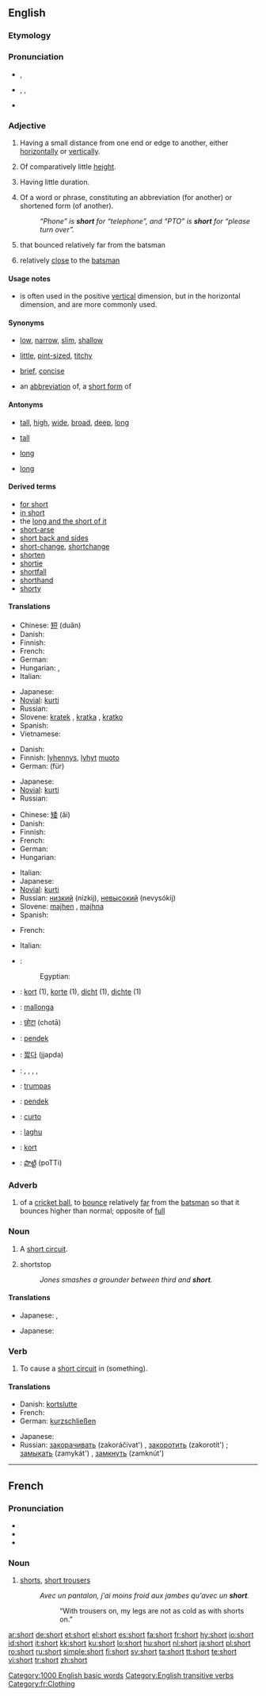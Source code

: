 {{wikipedia}}
==English==

{{rank|different|care|war|390|short|able|five|need}}

===Etymology===
{{OE.}} {{term|scort|lang=ang}}

===Pronunciation===
* {{a|RP}} {{IPA|/ʃɔːt/}}, {{SAMPA|/SO:t/}}
* {{a|US}} {{enPR|shôrt}}, {{IPA|/ʃɔrt/}}, {{SAMPA|/SOrt/}}
* {{audio|en-us-short.ogg|Audio (US)}}
*: {{rhymes|ɔː(r)t}}

===Adjective===
{{en-adj|er}}

# Having a small distance from one end or edge to another, either [[horizontal]]ly or [[vertical]]ly.
# {{context|of a person}} Of comparatively little [[height]].
# Having little duration.
# {{context|followed by '''for'''}} Of a word or phrase, constituting an abbreviation (for another) or shortened form (of another).
#: ''“Phone” is '''short''' for “telephone”, and “PTO” is '''short''' for “please turn over”.''
# {{cricket|of a ball}} that bounced relatively far from the batsman
# {{cricket|of a [[fielder]] or fielding [[position]]}} relatively [[close]] to the [[batsman]]

====Usage notes====
* {{sense|having a small distance between ends or edges}} {{term|short|Short}} is often used in the positive [[vertical]] dimension, but in the horizontal dimension, {{term|shallow}} and {{term|narrow}} are more commonly used.

====Synonyms====
* {{sense|having a small distance between ends or edges}} [[low]], [[narrow]], [[slim]], [[shallow]]
* {{sense|of a person, of comparatively little height}} [[little]], [[pint-sized]], [[titchy]] {{italbrac|slang}}
* {{sense|having little duration}} [[brief]], [[concise]]
* {{sense|constituting an abbreviation (for)}} an [[abbreviation]] of, a [[short form]] of

====Antonyms====
* {{sense|having a small distance between ends or edges}} [[tall]], [[high]], [[wide]], [[broad]], [[deep]], [[long]]
* {{sense|of a person, of comparatively little height}} [[tall]]
* {{sense|having little duration}} [[long]]
* {{sense|cricket|of a fielder or fielding position|relatively close to the batsman}} [[long]]

====Derived terms====
* [[for short]]
* [[in short]]
* the [[long and the short of it]]
* [[short-arse]]
* [[short back and sides]]
* [[short-change]], [[shortchange]]
* [[shorten]]
* [[shortie]]
* [[shortfall]]
* [[shorthand]]
* [[shorty]]

====Translations====
{{trans-top|having a small distance between ends or edges}}
* Chinese: [[短]] (duǎn)
* Danish: {{t-|da|kort}}
* Finnish: {{t+|fi|lyhyt}}
* French: {{t+|fr|court}}
* German: {{t+|de|kurz}}
* Hungarian: {{t+|hu|rövid}}, {{t|hu|kurta}}
* Italian: {{t+|it|corto}}
{{trans-mid}}
* Japanese: {{t+|ja|短い|tr=mijikai|sc=Jpan}}
* [[Novial]]: [[kurti]]
* Russian: {{t+|ru|короткий|tr=korótkij|sc=Cyrl}}
* Slovene: [[kratek]] {{m}}, [[kratka]] {{f}}, [[kratko]] {{n}}
* Spanish: {{t+|es|corto|m}}
* Vietnamese: {{t-|vi|đoản|xs=Vietnamese}}
{{trans-bottom}}

{{trans-top|constituting an abbreviation (for)}}
* Danish: {{t-|da|kort}}
* Finnish: [[lyhennys]], [[lyhyt]] [[muoto]]
* German: {{t+|de|kurz}} (für)
{{trans-mid}}
* Japanese: {{qualifier|noun}} {{t-|ja|略語|tr=mijikai|sc=Jpan}}
* [[Novial]]: [[kurti]]
* Russian: {{t+|ru|короткий|tr=korótkij|sc=Cyrl}}
{{trans-bottom}}

{{trans-top|of a person, of comparatively little height}}
* Chinese: [[矮]] (ǎi)
* Danish: {{t-|da|lav}}
* Finnish: {{t+|fi|lyhyt}}
* French: {{t+|fr|petit}}
* German: {{t+|de|klein}}
* Hungarian: {{t+|hu|alacsony}}
{{trans-mid}}
* Italian: {{t+|it|piccolo}}
* Japanese: {{t+|ja|低い|tr=hikui|sc=Jpan}}
* [[Novial]]: [[kurti]]
* Russian: [[низкий]] (nízkij), [[невысокий]] (nevysókij)
* Slovene: [[majhen]] {{m}}, [[majhna]] {{f}}
* Spanish: {{t+|es|bajo|m}}
{{trans-bottom}}

{{trans-top|having little duration}}
* French: {{t+|fr|court}}
{{trans-mid}}
* Italian: {{t+|it|corto}}
{{trans-bottom}}

{{checktrans-top}}
* {{ttbc|Arabic}}: {{Arab|[[قصير]]}} {{IPAchar|(qɑṣīr)}}
*: Egyptian: {{Arab|[[قصير]]}} {{IPAchar|(’uṣáyyɑr)}}
* {{ttbc|Dutch}}: [[kort]] (1), [[korte]] (1), [[dicht]] (1), [[dichte]] (1)
* {{ttbc|Esperanto}}: [[mallonga]]
* {{ttbc|Hindi}}: [[छोटा]] (chotā)
* {{ttbc|Indonesian}}: [[pendek]]
{{checktrans-mid}}
* {{ttbc|Korean}}: [[짧다]] (jjapda)
* {{ttbc|Kurdish}}: {{t+|ku|kurt}}, {{t+|ku|kin}}, {{t|ku|qut}}, {{t|ku|quse}}, {{KUchar|[[کورت]]}}
* {{ttbc|Lithuanian}}: [[trumpas]]
* {{ttbc|Malay}}: [[pendek]]
* {{ttbc|Portuguese}}: [[curto]]
* {{ttbc|Sanskrit}}: [[laghu]]
* {{ttbc|Swedish}}: [[kort]]
* {{ttbc|Telugu}}: [[పొట్టి]] (poTTi)
{{checktrans-bottom}}

===Adverb===
{{en-adv|er}}

# {{cricket}} of a [[cricket ball]], to [[bounce]] relatively [[far]] from the [[batsman]] so that it bounces higher than normal; opposite of [[full]]

===Noun===
{{en-noun}}

# A [[short circuit]].
# {{baseball}} shortstop
#: ''Jones smashes a grounder between third and '''short'''.''

====Translations====
{{trans-top|a short circuit}}
* Japanese: {{t|ja|短絡|tr=tanraku|sc=Jpan}}, {{t+|ja|ショート|tr=shōto|sc=Jpan}}
{{trans-mid}}
{{trans-bottom}}

{{trans-top|baseball: shortstop}}
* Japanese: {{t+|ja|ショート|tr=shōto|sc=Jpan}}
{{trans-mid}}
{{trans-bottom}}

===Verb===
{{en-verb}}

# {{transitive}} To cause a [[short circuit]] in (something).

====Translations====
{{trans-top|to cause a short circuit}}
* Danish: [[kortslutte]]
* French: {{t+|fr|court-circuiter}}
* German: [[kurzschließen]]
{{trans-mid}}
* Japanese: {{t|ja|短絡する|tr=tanraku suru|sc=Jpan}}
* Russian: [[закорачивать]] (zakoráčivat') {{impf}}, [[закоротить]] (zakorotít') {{pf}}; [[замыкать]] (zamykát') {{impf}}, [[замкнуть]] (zamknút') {{pf}}
{{trans-bottom}}

[[Category:1000 English basic words]]
[[Category:English transitive verbs]]

----

==French==

===Pronunciation===
* {{audio|Fr-short.ogg|audio}}
* {{IPA|lang=fr|/ʃɔʁt/}}
* {{SAMPA|lang=fr|/SORt/}}

===Noun===
{{fr-noun|m}}

# [[shorts]], [[short trousers]] {{a|UK}}
#: ''Avec un pantalon, j'ai moins froid aux jambes qu'avec un '''short'''.''
#:: “With trousers on, my legs are not as cold as with shorts on.”

[[Category:fr:Clothing]]

[[ar:short]]
[[de:short]]
[[et:short]]
[[el:short]]
[[es:short]]
[[fa:short]]
[[fr:short]]
[[hy:short]]
[[io:short]]
[[id:short]]
[[it:short]]
[[kk:short]]
[[ku:short]]
[[lo:short]]
[[hu:short]]
[[nl:short]]
[[ja:short]]
[[pl:short]]
[[ro:short]]
[[ru:short]]
[[simple:short]]
[[fi:short]]
[[sv:short]]
[[ta:short]]
[[tt:short]]
[[te:short]]
[[vi:short]]
[[tr:short]]
[[zh:short]]